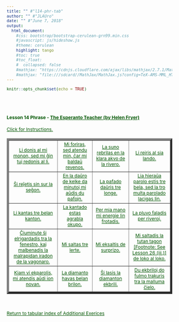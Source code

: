 ```yaml
---
title: "" #"l14-phr-tab"
author: "" #"JLAUro"
date: "" #"June 7, 2018"
output: 
  html_document:
    #css: bootstrap/bootstrap-cerulean-grn99.min.css
    #javascript: js/hideshow.js
    #theme: cerulean
    highlight: tango
    #toc: true
    #toc_float: 
    #  collapsed: false
    #mathjax: "https://cdnjs.cloudflare.com/ajax/libs/mathjax/2.7.1/MathJax.js?config=TeX-AMS-MML_HTMLorMML"
    #mathjax: "file:///sdcard//MathJax/MathJax.js?config=TeX-AMS-MML_HTMLorMML"
---
```


```r
knitr::opts_chunk$set(echo = TRUE)
```

<style>
a, body { 
color: #005500; 
font-size: 12px; 
}	

a:visited { color: #009900; }

[id^='tr'] {
display: none;
}

mark {
padding: 3px 3px;
text-align: left;
font-style: italic;
font-size: 10px;
background-color: #007700;
color: white;
margin-top: 0px;
margin-left: 5px;
}

</style>

<script type='text/javascript'>
function toggle_visibility(id) {
var e = document.getElementById(id);
e.style.display = ((e.style.display!='block') ? 'block' : 'none');
}
</script>

<br/><br/>

<p>
<h4>Lesson 14 Phrase - <a href=http://www.gutenberg.org/files/8177/8177-h/8177-h.htm>The Esperanto Teacher (by Helen Fryer)</a> <br/></h4>
<a id='r0' href='#' onclick="toggle_visibility('tr0');">
Click for Instructions.</a>
<div id='tr0'>
&nbsp;
<mark>Click on each link to toggle the English translation.  Reload page to turn off all translations.</mark>
</div>
</p>

<table width='100%' border='5px' cellspacing='5px' cellpadding='5px'>
<tr id='r1'>
<td align='center' valign='middle'><a id='item1' href='#r0' onclick="toggle_visibility('tr1');">Li donis al mi monon, sed mi ĝin tuj redonis al li.</a>
<div id='tr1'><mark>He gave me money, but I immediately returned it to him.</mark></div></td>

<td align='center' valign='middle'><a id='item2' href='#r0' onclick="toggle_visibility('tr2');">Mi foriras, sed atendu min, ĉar mi baldaŭ revenos.</a>
<div id='tr2'><mark>I am going away, but wait for me, for I shall soon return.</mark></div></td>

<td align='center' valign='middle'><a id='item3' href='#r0' onclick="toggle_visibility('tr3');">La suno rebrilas en la klara akvo de la rivero.</a>
<div id='tr3'><mark>The sun is reflected in the clear water of the river.</mark></div></td>

<td align='center' valign='middle'><a id='item4' href='#r0' onclick="toggle_visibility('tr4');">Li reiris al sia lando.</a>
<div id='tr4'><mark>He returned to his country.</mark></div></td>
</tr>
<tr id='r2'>

<td align='center' valign='middle'><a id='item5' href='#r1' onclick="toggle_visibility('tr5');">Ŝi reĵetis sin sur la seĝon.</a>
<div id='tr5'><mark>She threw herself again upon the seat.</mark></div></td>

<td align='center' valign='middle'><a id='item6' href='#r1' onclick="toggle_visibility('tr6');">En la daŭro de kelke da minutoj mi aŭdis du pafojn.</a>
<div id='tr6'><mark>In the course of a few minutes I heard two shots.</mark></div></td>

<td align='center' valign='middle'><a id='item7' href='#r1' onclick="toggle_visibility('tr7');">La pafado daŭris tre longe.</a>
<div id='tr7'><mark>The firing continued for a very long time.</mark></div></td>

<td align='center' valign='middle'><a id='item8' href='#r1' onclick="toggle_visibility('tr8');">Lia hieraŭa parolo estis tre bela, sed la tro multa parolado lacigas lin.</a>
<div id='tr8'><mark>His speech of yesterday was very fine, but too much speaking tires him.</mark></div></td>
</tr>
<tr id='r3'>

<td align='center' valign='middle'><a id='item9' href='#r2' onclick="toggle_visibility('tr9');">Li kantas tre belan kanton.</a>
<div id='tr9'><mark>He is singing a very beautiful song.</mark></div></td>

<td align='center' valign='middle'><a id='item10' href='#r2' onclick="toggle_visibility('tr10');">La kantado estas agrabla okupo.</a>
<div id='tr10'><mark>Singing is an agreeable occupation.</mark></div></td>

<td align='center' valign='middle'><a id='item11' href='#r2' onclick="toggle_visibility('tr11');">Per mia mano mi energie lin frotadis.</a>
<div id='tr11'><mark>With my hand I kept on briskly rubbing him.</mark></div></td>

<td align='center' valign='middle'><a id='item12' href='#r2' onclick="toggle_visibility('tr12');">La pluvo faladis per riveroj.</a>
<div id='tr12'><mark>The rain kept on falling in rivers.</mark></div></td>
</tr>
<tr id='r4'>

<td align='center' valign='middle'><a id='item13' href='#r3' onclick="toggle_visibility('tr13');">Ĉiuminute ŝi elrigardadis tra la fenestro, kaj malbenadis la malrapidan iradon de la vagonaro.</a>
<div id='tr13'><mark>Every minute she kept looking out through the window and cursing the slow motion of the train.</mark></div></td>

<td align='center' valign='middle'><a id='item14' href='#r3' onclick="toggle_visibility('tr14');">Mi saltas tre lerte.</a>
<div id='tr14'><mark>I leap very cleverly.</mark></div></td>

<td align='center' valign='middle'><a id='item15' href='#r3' onclick="toggle_visibility('tr15');">Mi eksaltis de surprizo.</a>
<div id='tr15'><mark>I started with surprise.</mark></div></td>

<td align='center' valign='middle'><a id='item16' href='#r3' onclick="toggle_visibility('tr16');">Mi saltadis la tutan tagon [Footnote: See Lesson 26 (iii.)] de loko al loko.</a>
<div id='tr16'><mark>I used to jump all day long from place to place.</mark></div></td>
</tr>
<tr id='r5'>

<td align='center' valign='middle'><a id='item17' href='#r4' onclick="toggle_visibility('tr17');">Kiam vi ekparolis, mi atendis aŭdi ion novan.</a>
<div id='tr17'><mark>When you began to speak I expected to hear something new.</mark></div></td>

<td align='center' valign='middle'><a id='item18' href='#r4' onclick="toggle_visibility('tr18');">La diamanto havas belan brilon.</a>
<div id='tr18'><mark>The diamond has a beautiful sparkle.</mark></div></td>

<td align='center' valign='middle'><a id='item19' href='#r4' onclick="toggle_visibility('tr19');">Ŝi lasis la diamanton ekbrili.</a>
<div id='tr19'><mark>She let the diamond flash.</mark></div></td>

<td align='center' valign='middle'><a id='item20' href='#r4' onclick="toggle_visibility('tr20');">Du ekbriloj do fulmo trakuris tra la malluma ĉielo.</a>
<div id='tr20'><mark>Two flashes of lightning passed across the dark sky.</mark></div></td>
</tr>
<tr id='r6'>

</tr>
</table>
<br/>
<p>
<a href=addExercises.html>Return to tabular index of Additional Exerices</a>
</p>

